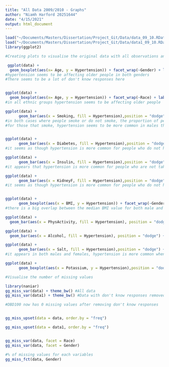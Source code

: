 ```yaml
---
title: "All Data 2009/2010 - Graphs"
author: "Niamh Harford 20251644"
date: "4/15/2021"
output: html_document
---
```


```r
load("~/Documents/Masters/Dissertation/Project_Git/Data/data_09_10.RData")
load("~/Documents/Masters/Dissertation/Project_Git/Data/data1_09_10.RData")
library(ggplot2)
```


```r
#Creating plots to visualise the original data with all observations and levels

 ggplot(data) +
  geom_boxplot(aes(x= Age, y = Hypertension)) + facet_wrap(~Gender) + labs(x="Age", y = "Hypertension") + coord_flip()
#hypertension seems to be affecting older people in both genders
#There seems to be a lot of don't know responses here


ggplot(data) +
  geom_boxplot(aes(x= Age, y = Hypertension)) + facet_wrap(~Race) + labs(x="Age", y = "Hypertension") + coord_flip()
#in all ethnic groups hypertension seems to be affecting older people

ggplot(data) +
      geom_bar(aes(x = Smoking, fill = Hypertension),position = "dodge") + facet_wrap(~Gender) + xlab("Smoking") + labs(fill= "Hypertension")
#in both cases where people smoke or do not smoke, the proportion of people that do not have hypertension is higher than those who do have it
#for those that smoke, hypertension seems to be more common in males than females


ggplot(data) +
      geom_bar(aes(x = Diabetes, fill = Hypertension),position = "dodge") + facet_wrap(~Gender) + labs(x="Diabetes") + labs(fill="Hypertension")
#it seems as though hypertension is more common for people who do not have diabetes, however for those that do have diabetes, there is a higher proportion of people who have not got hypertension

ggplot(data) +
      geom_bar(aes(x = Insulin, fill = Hypertension),position = "dodge") + facet_wrap(~Gender) + labs(x="Insulin Intake") + labs(fill="Hypertension")
#it appears that hypertension is more common for people who are not taking insulin

ggplot(data) +
      geom_bar(aes(x = KidneyF, fill = Hypertension),position = "dodge") + facet_wrap(~Gender) + labs(x="Kidney Failure") + labs(fill="Hypertension")
#it seems as though hypertension is more common for people who do not have kidney disease


ggplot(data) +
      geom_boxplot(aes(x = BMI, y = Hypertension)) + facet_wrap(~Gender) + labs(x="BMI", y = "Hypertension") + coord_flip()
#there is a big overlap between the median BMI value for both male and females that both have heard from a doctor that they have hypertension and those that have not

ggplot(data) +
  geom_bar(aes(x = PhysActivity, fill = Hypertension), position = "dodge") + facet_wrap(~Gender) + labs(x="Physical Activity", y = "Hypertension") 

ggplot(data) +
  geom_bar(aes(x = Alcohol, fill = Hypertension), position = "dodge") + facet_wrap(~Gender) + labs(x="Alcohol", y = "Hypertension") 

ggplot(data) +
      geom_bar(aes(x = Salt, fill = Hypertension),position = "dodge") + facet_wrap(~Gender) + labs(x="Salt",fill="Hypertension")
#it appears in both males and females, hypertension is more common when salt is "rarely" added to meals

ggplot(data) +
      geom_boxplot(aes(x = Potassium, y = Hypertension),position = "dodge") + facet_wrap(~Gender) + labs(x="Potassium", y ="Hypertension") + coord_flip()
```


```r
#Visualise the number of missing values

library(naniar)
gg_miss_var(data) + theme_bw() #All data
gg_miss_var(data1) + theme_bw() #Data with don't know responses removed

#DBD100 now has 0 missing values after removing don't know responses


gg_miss_upset(data = data, order.by = "freq")

gg_miss_upset(data = data1, order.by = "freq")


gg_miss_var(data, facet = Race)
gg_miss_var(data, facet = Gender)

#% of missing values for each variables
gg_miss_fct(data, Gender)
```




